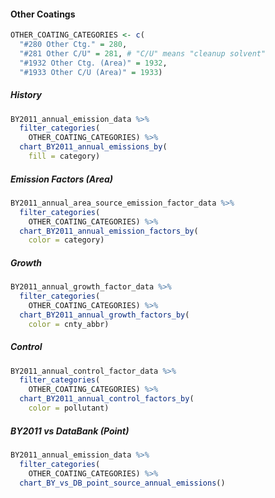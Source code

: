 #### Other Coatings {#coat-indcom-other}

```r
OTHER_COATING_CATEGORIES <- c(
  "#280 Other Ctg." = 280,
  "#281 Other C/U" = 281, # "C/U" means "cleanup solvent"
  "#1932 Other Ctg. (Area)" = 1932,
  "#1933 Other C/U (Area)" = 1933)
```

##### History {-}

```r
BY2011_annual_emission_data %>%
  filter_categories(
    OTHER_COATING_CATEGORIES) %>%
  chart_BY2011_annual_emissions_by(
    fill = category) 
```

##### Emission Factors (Area) {-}

```r
BY2011_annual_area_source_emission_factor_data %>%
  filter_categories(
    OTHER_COATING_CATEGORIES) %>%
  chart_BY2011_annual_emission_factors_by(
    color = category)
```

##### Growth {-}

```r
BY2011_annual_growth_factor_data %>%
  filter_categories(
    OTHER_COATING_CATEGORIES) %>%
  chart_BY2011_annual_growth_factors_by(
    color = cnty_abbr) 
```

##### Control {-}

```r
BY2011_annual_control_factor_data %>%
  filter_categories(
    OTHER_COATING_CATEGORIES) %>%
  chart_BY2011_annual_control_factors_by(
    color = pollutant) 
```

##### BY2011 vs DataBank (Point) {-}

```r
BY2011_annual_emission_data %>%
  filter_categories(
    OTHER_COATING_CATEGORIES) %>%
  chart_BY_vs_DB_point_source_annual_emissions()
```
